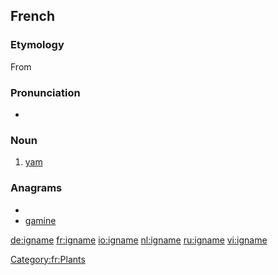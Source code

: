 ==French==
{{wikipedia|lang=fr}}

===Etymology===
From {{etyl|pt|fr}} {{term|inhame|lang=pt}}

===Pronunciation===
* {{IPA|/i.ɲam/|lang=fr}}

===Noun===
{{fr-noun|f}}

# [[yam]] {{gloss|plant}}

===Anagrams===
* {{alphagram|aegimn}}
* [[gamine#French|gamine]]

[[Category:fr:Plants]]

[[de:igname]]
[[fr:igname]]
[[io:igname]]
[[nl:igname]]
[[ru:igname]]
[[vi:igname]]